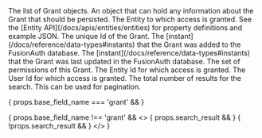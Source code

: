 
<APIBlock>
  <APIField name={props.base_field_name} type="Array" renderif={props.base_field_name !== 'grant'}>
    The list of Grant objects.
  </APIField>
  <APIField name={props.base_field_name + ".data"} type="Object">
    An object that can hold any information about the Grant that should be persisted.
  </APIField>
  <APIField name={props.base_field_name + ".entity"} type="Object">
    The Entity to which access is granted. See the [Entity API](/docs/apis/entities/entities) for property definitions and example JSON.
  </APIField>
  <APIField name={props.base_field_name + ".id"} type="UUID">
    The unique Id of the Grant.
  </APIField>
  <APIField name={props.base_field_name + ".insertInstant"} type="Long">
    The [instant](/docs/reference/data-types#instants) that the Grant was added to the FusionAuth database.
  </APIField>
  <APIField name={props.base_field_name + ".lastUpdateInstant"} type="Long">
    The [instant](/docs/reference/data-types#instants) that the Grant was last updated in the FusionAuth database.
  </APIField>
  <APIField name={props.base_field_name + ".permission"} type="Array<String>">
    The set of permissions of this Grant.
  </APIField>
  <APIField name={props.base_field_name + ".recipientEntityId"} type="UUID">
    The Entity Id for which access is granted.
  </APIField>
  <APIField name={props.base_field_name + ".userId"} type="UUID">
    The User Id for which access is granted.
  </APIField>
  <APIField name="total" type="Long" renderif={props.search_result}>
    The total number of results for the search. This can be used for pagination.
  </APIField>
</APIBlock>

{ props.base_field_name === 'grant' && <JSON title="Example Response JSON for a Single Grant" src="entities/grant-response.json" /> }

{ props.base_field_name !== 'grant' && <>
  { props.search_result && <JSON title="Example Response JSON for Multiple Grants" src="entities/grant-responses-with-total.json" /> }
  { !props.search_result && <JSON title="Example Response JSON for Multiple Grants" src="entities/grant-responses.json" /> }
</> }




